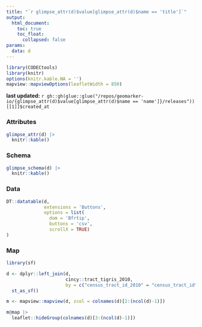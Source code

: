 ```yaml
---
title: "`r glimpse_attr(d)$value[glimpse_attr(d)$name == 'title']`"
output: 
  html_document:
    toc: true
    toc_float: 
      collapsed: false
params:
  data: d
---
```


```r
library(CODECtools)
library(knitr)
options(knitr.kable.NA = '')
mapview::mapviewOptions(leafletWidth = 850)
```

**last updated:** `r gh::gh(glue::glue("/repos/geomarker-io/{glimpse_attr(d)$value[glimpse_attr(d)$name == 'name']}/releases"))[[1]]$created_at`

### Attributes

```r
glimpse_attr(d) |>
  knitr::kable()
```

### Schema

```r
glimpse_schema(d) |>
  knitr::kable()
```

### Data

```r
DT::datatable(d, 
              extensions = 'Buttons', 
              options = list(
                dom = 'Bfrtip',
                buttons = 'csv', 
                scrollX = TRUE)
)
```

### Map

```r
library(sf)

d <- dplyr::left_join(d, 
                      cincy::tract_tigris_2010, 
                      by = c("census_tract_id_2010" = "census_tract_id")) |>
  st_as_sf()

m <- mapview::mapview(d, zcol = colnames(d)[2:(ncol(d)-1)]) 

m@map |>
  leaflet::hideGroup(colnames(d)[3:(ncol(d)-1)])
```

